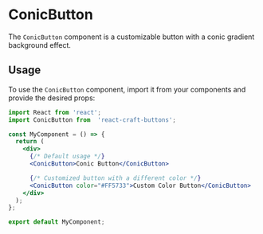 
<Meta title="Buttons/ConicButton" component={ConicButton} />

# ConicButton

The `ConicButton` component is a customizable button with a conic gradient background effect.

## Usage

To use the `ConicButton` component, import it from your components and provide the desired props:

```jsx
import React from 'react';
import ConicButton from  'react-craft-buttons';  

const MyComponent = () => {
  return (
    <div>
      {/* Default usage */}
      <ConicButton>Conic Button</ConicButton>

      {/* Customized button with a different color */}
      <ConicButton color="#FF5733">Custom Color Button</ConicButton>
    </div>
  );
};

export default MyComponent;
